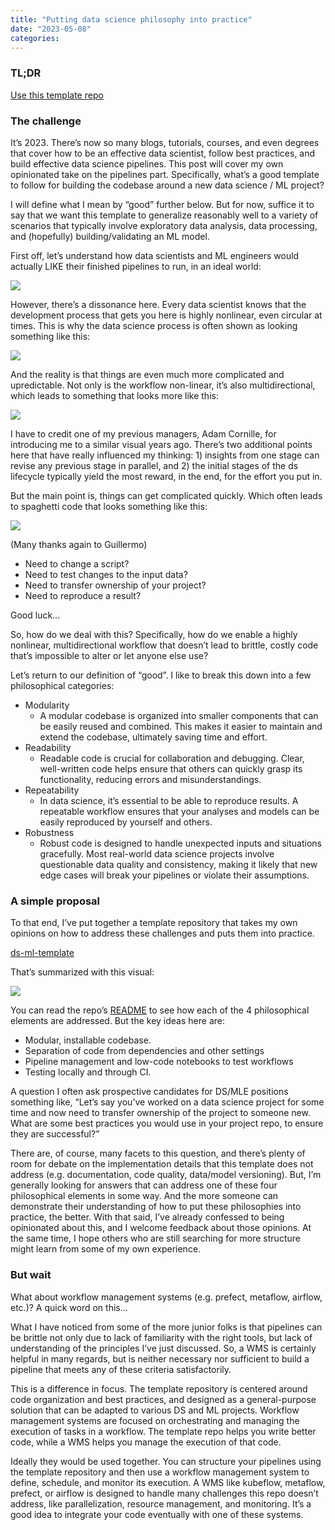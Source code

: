 ```yaml
---
title: "Putting data science philosophy into practice"
date: "2023-05-08"
categories:
---
```


### TL;DR

[Use this template repo](https://github.com/davegrays/ds-ml-template)

### The challenge

It's 2023. There's now so many blogs, tutorials, courses, and even degrees that cover how to be an effective data scientist, follow best practices, and build effective data science pipelines. This post will cover my own opinionated take on the pipelines part. Specifically, what's a good template to follow for building the codebase around a new data science / ML project?

I will define what I mean by "good" further below. But for now, suffice it to say that we want this template to generalize reasonably well to a variety of scenarios that typically involve exploratory data analysis, data processing, and (hopefully) building/validating an ML model.

First off, let's understand how data scientists and ML engineers would actually LIKE their finished pipelines to run, in an ideal world:

![](ds_ml_template_post_1.png)

However, there's a dissonance here. Every data scientist knows that the development process that gets you here is highly nonlinear, even circular at times. This is why the data science process is often shown as looking something like this:

![](ds_ml_template_post_2.png)

And the reality is that things are even much more complicated and upredictable. Not only is the workflow non-linear, it's also multidirectional, which leads to something that looks more like this:

![](ds_ml_template_post_3.png)

I have to credit one of my previous managers, Adam Cornille, for introducing me to a similar visual years ago. There's two additional points here that have really influenced my thinking: 1) insights from one stage can revise any previous stage in parallel, and 2) the initial stages of the ds lifecycle typically yield the most reward, in the end, for the effort you put in.

But the main point is, things can get complicated quickly. Which often leads to spaghetti code that looks something like this:

![](ds_ml_template_post_4.png)

(Many thanks again to Guillermo)

- Need to change a script?
- Need to test changes to the input data?
- Need to transfer ownership of your project?
- Need to reproduce a result?

Good luck...

So, how do we deal with this? Specifically, how do we enable a highly nonlinear, multidirectional workflow that doesn't lead to brittle, costly code that's impossible to alter or let anyone else use?

Let's return to our definition of "good". I like to break this down into a few philosophical categories:

- Modularity
  - A modular codebase is organized into smaller components that can be easily reused and combined. This makes it easier to maintain and extend the codebase, ultimately saving time and effort.
- Readability
  - Readable code is crucial for collaboration and debugging. Clear, well-written code helps ensure that others can quickly grasp its functionality, reducing errors and misunderstandings.
- Repeatability
  - In data science, it's essential to be able to reproduce results. A repeatable workflow ensures that your analyses and models can be easily reproduced by yourself and others.
- Robustness
  - Robust code is designed to handle unexpected inputs and situations gracefully. Most real-world data science projects involve questionable data quality and consistency, making it likely that new edge cases will break your pipelines or violate their assumptions.

### A simple proposal

To that end, I've put together a template repository that takes my own opinions on how to address these challenges and puts them into practice.

[ds-ml-template](https://github.com/davegrays/ds-ml-template)

That's summarized with this visual:

![](ds_ml_template_post_5.png)

You can read the repo's [README](https://github.com/davegrays/ds-ml-template) to see how each of the 4 philosophical elements are addressed. But the key ideas here are:

- Modular, installable codebase.
- Separation of code from dependencies and other settings
- Pipeline management and low-code notebooks to test workflows
- Testing locally and through CI.

A question I often ask prospective candidates for DS/MLE positions something like, "Let's say you've worked on a data science project for some time and now need to transfer ownership of the project to someone new. What are some best practices you would use in your project repo, to ensure they are successful?"

There are, of course, many facets to this question, and there's plenty of room for debate on the implementation details that this template does not address (e.g. documentation, code quality, data/model versioning). But, I'm generally looking for answers that can address one of these four philosophical elements in some way. And the more someone can demonstrate their understanding of how to put these philosophies into practice, the better. With that said, I've already confessed to being opinionated about this, and I welcome feedback about those opinions. At the same time, I hope others who are still searching for more structure might learn from some of my own experience.

### But wait

What about workflow management systems (e.g. prefect, metaflow, airflow, etc.)? A quick word on this...

What I have noticed from some of the more junior folks is that pipelines can be brittle not only due to lack of familiarity with the right tools, but lack of understanding of the principles I've just discussed. So, a WMS is certainly helpful in many regards, but is neither necessary nor sufficient to build a pipeline that meets any of these criteria satisfactorily.

This is a difference in focus. The template repository is centered around code organization and best practices, and designed as a general-purpose solution that can be adapted to various DS and ML projects. Workflow management systems are focused on orchestrating and managing the execution of tasks in a workflow. The template repo helps you write better code, while a WMS helps you manage the execution of that code.

Ideally they would be used together. You can structure your pipelines using the template repository and then use a workflow management system to define, schedule, and monitor its execution. A WMS like kubeflow, metaflow, prefect, or airflow is designed to handle many challenges this repo doesn't address, like parallelization, resource management, and monitoring. It's a good idea to integrate your code eventually with one of these systems.

